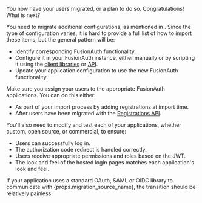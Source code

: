 
You now have your users migrated, or a plan to do so. Congratulations! What is next?

You need to migrate additional configurations, as mentioned in <ScrollRef target="Other Entities" />. Since the type of configuration varies, it is hard to provide a full list of how to import these items, but the general pattern will be:

* Identify corresponding FusionAuth functionality.
* Configure it in your FusionAuth instance, either manually or by scripting it using the [client libraries](/docs/v1/tech/client-libraries/) or [API](/docs/apis/).
* Update your application configuration to use the new FusionAuth functionality.

Make sure you assign your users to the appropriate FusionAuth applications. You can do this either:

* As part of your import process by adding registrations at import time.
* After users have been migrated with the [Registrations API](/docs/apis/registrations).

You'll also need to modify and test each of your applications, whether custom, open source, or commercial, to ensure:

* Users can successfully log in.
* The authorization code redirect is handled correctly.
* Users receive appropriate permissions and roles based on the JWT.
* The look and feel of the hosted login pages matches each application's look and feel.

If your application uses a standard OAuth, SAML or OIDC library to communicate with {props.migration_source_name}, the transition should be relatively painless.

